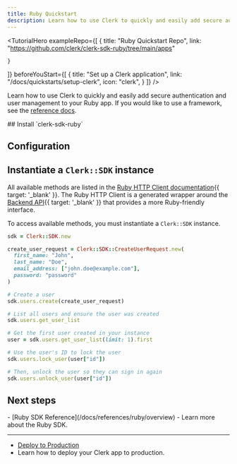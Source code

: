 ```yaml
---
title: Ruby Quickstart
description: Learn how to use Clerk to quickly and easily add secure authentication and user management to your Ruby application.
---
```


<TutorialHero
  exampleRepo={[
    {
      title: "Ruby Quickstart Repo",
      link: "https://github.com/clerk/clerk-sdk-ruby/tree/main/apps"

    }
  ]}
  beforeYouStart={[
    {
      title: "Set up a Clerk application",
      link: "/docs/quickstarts/setup-clerk",
      icon: "clerk",
    }
  ]}
/>

Learn how to use Clerk to quickly and easily add secure authentication and user management to your Ruby app. If you would like to use a framework, see the [reference docs](/docs/references/ruby/overview).

<Steps>
  ## Install `clerk-sdk-ruby`

  <Include src="_partials/ruby/installation" />

  ## Configuration

  <Include src="_partials/ruby/configuration" />

  ## Instantiate a `Clerk::SDK` instance

  All available methods are listed in the [Ruby HTTP Client documentation](https://github.com/clerk/clerk-http-client-ruby/tree/main/.generated#documentation-for-api-endpoints){{ target: '_blank' }}. The Ruby HTTP Client is a generated wrapper around the [Backend API](/docs/reference/backend-api){{ target: '_blank' }} that provides a more Ruby-friendly interface.

  To access available methods, you must instantiate a `Clerk::SDK` instance.

  ```ruby
  sdk = Clerk::SDK.new

  create_user_request = Clerk::SDK::CreateUserRequest.new(
    first_name: "John",
    last_name: "Doe",
    email_address: ["john.doe@example.com"],
    password: "password"
  )

  # Create a user
  sdk.users.create(create_user_request)

  # List all users and ensure the user was created
  sdk.users.get_user_list

  # Get the first user created in your instance
  user = sdk.users.get_user_list(limit: 1).first

  # Use the user's ID to lock the user
  sdk.users.lock_user(user["id"])

  # Then, unlock the user so they can sign in again
  sdk.users.unlock_user(user["id"])
  ```
</Steps>

## Next steps

<Cards>
  - [Ruby SDK Reference](/docs/references/ruby/overview)
  - Learn more about the Ruby SDK.

  ---

  - [Deploy to Production](/docs/guides/development/production)
  - Learn how to deploy your Clerk app to production.
</Cards>
